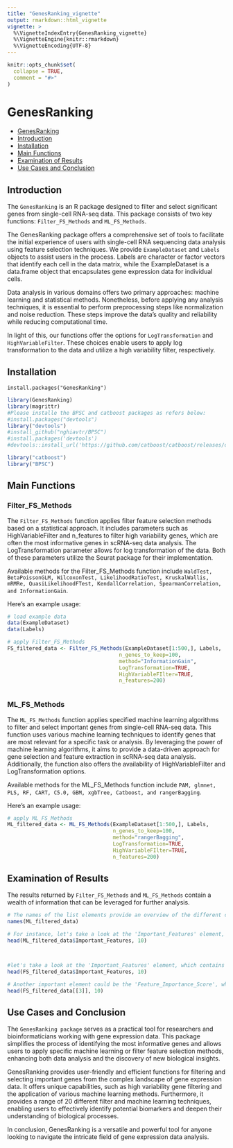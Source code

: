 ---
title: "GenesRanking_vignette"
output: rmarkdown::html_vignette
vignette: >
  %\VignetteIndexEntry{GenesRanking_vignette}
  %\VignetteEngine{knitr::rmarkdown}
  %\VignetteEncoding{UTF-8}
---

```{r, include = FALSE}
knitr::opts_chunk$set(
  collapse = TRUE,
  comment = "#>"
)
```
# GenesRanking

  - [GenesRanking](#GenesRanking)
  - [Introduction](#introduction)
  - [Installation](#installation)
  - [Main Functions](#main-functions)
  - [Examination of Results](#examination-of-results)
  - [Use Cases and Conclusion](#use-cases-and-conclusion)



## Introduction
 
The `GenesRanking` is an R package designed to filter and select significant genes from single-cell RNA-seq data. This package consists of two key functions: `Filter_FS_Methods` and `ML_FS_Methods`.

The GenesRanking package offers a comprehensive set of tools to facilitate the initial experience of users with single-cell RNA sequencing data analysis using feature selection techniques. We provide `ExampleDataset` and `Labels` objects to assist users in the process. Labels are character or factor vectors that identify each cell in the data matrix, while the ExampleDataset is a data.frame object that encapsulates gene expression data for individual cells.

Data analysis in various domains offers two primary approaches: machine learning and statistical methods. Nonetheless, before applying any analysis techniques, it is essential to perform preprocessing steps like normalization and noise reduction. These steps improve the data's quality and reliability while reducing computational time.

In light of this, our functions offer the options for `LogTransformation` and `HighVariableFilter`. These choices enable users to apply log transformation to the data and utilize a high variability filter, respectively.

## Installation
```
install.packages("GenesRanking")

```

```{r sessionInfo, warning=FALSE, message=FALSE,results='hide'}
library(GenesRanking)
library(magrittr)
#Please installe the BPSC and catboost packages as refers below:
#install.packages("devtools")
library("devtools")
#install_github("nghiavtr/BPSC")
#install.packages('devtools')
#devtools::install_url('https://github.com/catboost/catboost/releases/download/v1.2/catboost-R-Windows-1.2.tgz', INSTALL_opts = c("--no-multiarch", "--no-test-load"))

library("catboost")
library("BPSC")

```

## Main Functions

### Filter_FS_Methods

The `Filter_FS_Methods` function applies filter feature selection methods based on a statistical approach. It includes parameters such as HighVariableFilter and n_features to filter high variability genes, which are often the most informative genes in scRNA-seq data analysis. The LogTransformation parameter allows for log transformation of the data. Both of these parameters utilize the Seurat package for their implementation.

Available methods for the Filter_FS_Methods function include `WaldTest, BetaPoissonGLM, WilcoxonTest, LikelihoodRatioTest, KruskalWallis, mRMRe, QuasiLikelihoodFTest, KendallCorrelation, SpearmanCorrelation, and InformationGain`.


Here's an example usage:


```{r Filter_FS_Methods, warning=FALSE, message=FALSE}
# load example data
data(ExampleDataset)
data(Labels)

# apply Filter_FS_Methods
FS_filtered_data <- Filter_FS_Methods(ExampleDataset[1:500,], Labels, 
                                    n_genes_to_keep=100, 
                                    method="InformationGain",
                                    LogTransformation=TRUE,
                                    HighVariableFIlter=TRUE,
                                    n_features=200)



```
### ML_FS_Methods

The `ML_FS_Methods` function applies specified machine learning algorithms to filter and select important genes from single-cell RNA-seq data. This function uses various machine learning techniques to identify genes that are most relevant for a specific task or analysis. By leveraging the power of machine learning algorithms, it aims to provide a data-driven approach for gene selection and feature extraction in scRNA-seq data analysis. Additionally, the function also offers the availability of HighVariableFilter and LogTransformation options.

Available methods for the ML_FS_Methods function include `PAM, glmnet, PLS, RF, CART, C5.0, GBM, xgbTree, Catboost, and rangerBagging`.

Here's an example usage:

```{r ML_FS_Methods, warning=FALSE, message=FALSE}
# apply ML_FS_Methods
ML_filtered_data <- ML_FS_Methods(ExampleDataset[1:500,], Labels, 
                                  n_genes_to_keep=100, 
                                  method="rangerBagging",
                                  LogTransformation=TRUE,
                                  HighVariableFIlter=TRUE,
                                  n_features=200)

```

## Examination of Results

The results returned by `Filter_FS_Methods` and `ML_FS_Methods` contain a wealth of information that can be leveraged for further analysis. 

```{r Examine Results}

# The names of the list elements provide an overview of the different components of the results:
names(ML_filtered_data)

# For instance, let's take a look at the 'Important_Features' element, which contains the dominant genes identified by the ML FS method:
head(ML_filtered_data$Important_Features, 10)



#let's take a look at the 'Important_Features' element, which contains the dominant genes identified by the Filter FS method:
head(FS_filtered_data$Important_Features, 10)

# Another important element could be the 'Feature_Importance_Score', which quantifies the importance of each feature:
head(FS_filtered_data[[3]], 10)
```




## Use Cases and Conclusion

The `GenesRanking package` serves as a practical tool for researchers and bioinformaticians working with gene expression data. This package simplifies the process of identifying the most informative genes and allows users to apply specific machine learning or filter feature selection methods, enhancing both data analysis and the discovery of new biological insights.

GenesRanking provides user-friendly and efficient functions for filtering and selecting important genes from the complex landscape of gene expression data. It offers unique capabilities, such as high variability gene filtering and the application of various machine learning methods. Furthermore, it provides a range of 20 different filter and machine learning techniques, enabling users to effectively identify potential biomarkers and deepen their understanding of biological processes.

In conclusion, GenesRanking is a versatile and powerful tool for anyone looking to navigate the intricate field of gene expression data analysis.
